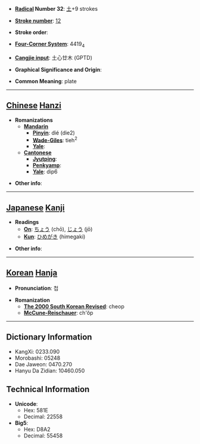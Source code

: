 * '''[[Wiktionary:Chinese radical index| Radical]] Number 32''': [[Wiktionary:Chinese radical index 土|土]]+9 strokes

* '''[[Wiktionary:Chinese total strokes index|Stroke number]]''': [[Wiktionary:Chinese total strokes index 12|12]]

* '''Stroke order''': 

* '''[[Wiktionary:Chinese four corner index|Four-Corner System]]''': 4419<sub>4</sub>

* '''[[Wiktionary:Chinese Cangjie index|Cangjie input]]''': 土心廿木 (GPTD)

* '''Graphical Significance and Origin''': 

* '''Common Meaning''': plate

----

== [[Chinese]] [[Hanzi]] ==

* '''Romanizations'''
** '''[[Mandarin]]'''
*** '''[[Pinyin]]''': dié (die2)
*** '''[[Wade-Giles]]''': tieh<sup>2</sup>
*** '''[[Yale]]''': 
** '''[[Cantonese]]'''
*** '''[[Jyutping]]''':
*** '''[[Penkyamp]]''': 
*** '''[[Yale]]''': dip6

* '''Other info''': 

----

== [[Japanese]] [[Kanji]] ==

* '''Readings'''
** '''[[On]]''': [[ちょう]] (chō), [[じょう]] (jō)
** '''[[Kun]]''': [[ひめがき]] (himegaki)

* '''Other info''':  

----

== [[Korean]] [[Hanja]] ==

* '''Pronunciation''': 첩

* '''Romanization'''
** '''[[The 2000 South Korean Revised Romanization|The 2000 South Korean Revised]]''': cheop
** '''[[McCune-Reischauer]]''': ch'ŏp

----

== Dictionary Information ==

* KangXi: 0233.090
* Morobashi: 05248
* Dae Jaweon: 0470.270
* Hanyu Da Zidian: 10460.050

== Technical Information ==

* '''Unicode''':
** Hex: 581E
** Decimal: 22558
* '''Big5''':
** Hex: D8A2
** Decimal: 55458